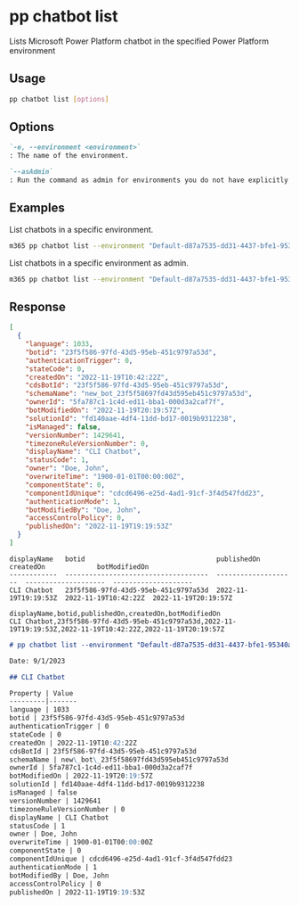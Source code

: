
# pp chatbot list

Lists Microsoft Power Platform chatbot in the specified Power Platform environment

## Usage

```sh
pp chatbot list [options]
```

## Options

```md defintion-list
`-e, --environment <environment>`
: The name of the environment.

`--asAdmin`
: Run the command as admin for environments you do not have explicitly assigned permissions to.
```

<Global />

## Examples

List chatbots in a specific environment.

```sh
m365 pp chatbot list --environment "Default-d87a7535-dd31-4437-bfe1-95340acd55c5"
```

List chatbots in a specific environment as admin.

```sh
m365 pp chatbot list --environment "Default-d87a7535-dd31-4437-bfe1-95340acd55c5" --asAdmin
```

## Response

<Tabs>
  <TabItem value="json" label="JSON">

  ```json
  [
    {
      "language": 1033,
      "botid": "23f5f586-97fd-43d5-95eb-451c9797a53d",
      "authenticationTrigger": 0,
      "stateCode": 0,
      "createdOn": "2022-11-19T10:42:22Z",
      "cdsBotId": "23f5f586-97fd-43d5-95eb-451c9797a53d",
      "schemaName": "new_bot_23f5f58697fd43d595eb451c9797a53d",
      "ownerId": "5fa787c1-1c4d-ed11-bba1-000d3a2caf7f",
      "botModifiedOn": "2022-11-19T20:19:57Z",
      "solutionId": "fd140aae-4df4-11dd-bd17-0019b9312238",
      "isManaged": false,
      "versionNumber": 1429641,
      "timezoneRuleVersionNumber": 0,
      "displayName": "CLI Chatbot",
      "statusCode": 1,
      "owner": "Doe, John",
      "overwriteTime": "1900-01-01T00:00:00Z",
      "componentState": 0,
      "componentIdUnique": "cdcd6496-e25d-4ad1-91cf-3f4d547fdd23",
      "authenticationMode": 1,
      "botModifiedBy": "Doe, John",
      "accessControlPolicy": 0,
      "publishedOn": "2022-11-19T19:19:53Z"
    }
  ]
  ```

  </TabItem>
  <TabItem value="text" label="Text">

  ```text
  displayName   botid                                 publishedOn           createdOn             botModifiedOn
  ------------  ------------------------------------  --------------------  --------------------  --------------------
  CLI Chatbot   23f5f586-97fd-43d5-95eb-451c9797a53d  2022-11-19T19:19:53Z  2022-11-19T10:42:22Z  2022-11-19T20:19:57Z
  ```

  </TabItem>
  <TabItem value="csv" label="CSV">

  ```csv
  displayName,botid,publishedOn,createdOn,botModifiedOn
  CLI Chatbot,23f5f586-97fd-43d5-95eb-451c9797a53d,2022-11-19T19:19:53Z,2022-11-19T10:42:22Z,2022-11-19T20:19:57Z
  ```

  </TabItem>
  <TabItem value="md" label="Markdown">

  ```md
  # pp chatbot list --environment "Default-d87a7535-dd31-4437-bfe1-95340acd55c5"

  Date: 9/1/2023

  ## CLI Chatbot

  Property | Value
  ---------|-------
  language | 1033
  botid | 23f5f586-97fd-43d5-95eb-451c9797a53d
  authenticationTrigger | 0
  stateCode | 0
  createdOn | 2022-11-19T10:42:22Z
  cdsBotId | 23f5f586-97fd-43d5-95eb-451c9797a53d
  schemaName | new\_bot\_23f5f58697fd43d595eb451c9797a53d
  ownerId | 5fa787c1-1c4d-ed11-bba1-000d3a2caf7f
  botModifiedOn | 2022-11-19T20:19:57Z
  solutionId | fd140aae-4df4-11dd-bd17-0019b9312238
  isManaged | false
  versionNumber | 1429641
  timezoneRuleVersionNumber | 0
  displayName | CLI Chatbot
  statusCode | 1
  owner | Doe, John
  overwriteTime | 1900-01-01T00:00:00Z
  componentState | 0
  componentIdUnique | cdcd6496-e25d-4ad1-91cf-3f4d547fdd23
  authenticationMode | 1
  botModifiedBy | Doe, John
  accessControlPolicy | 0
  publishedOn | 2022-11-19T19:19:53Z
  ```

  </TabItem>
</Tabs>

